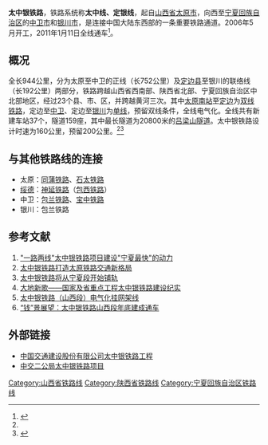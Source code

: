 {{Infobox rail system-route
|box_width=360px
|rail_name=太中银铁路
|other_name=
|sec_banner_color=
|third_banner_color=
|logo_filename=
|image_width= 
|logo_bgcolor=
|logo_note=
|image = Dingbian-Yinchuan Branch Line (20151229110107).jpg
|caption= 太中银铁路在[[定边县|定边县]]的分叉处，北侧为定银支线
|system_map=
|mapimage_width=
|map_bgcolor=
|code_name=
|japanese_name=
|hiragana_name=
|romanji_name=
|locale=[[中华人民共和国|中华人民共和国]]
|service_type=[[货物列车|货物列车]]、[[旅客列车|旅客列车]]
|network=
|status=运营中
|start=[[太原南站|太原南]]-[[中卫站|中卫]]
|begin_operation=2011年1月11日
|end_operation=
|operation_note=
|system_length=945公里<br/>（包括[[定边站|定边]]-[[银川站|银川]]支线）
|length_in_operation=
|total_length=
|line_title=线路
|lines=[[双线铁路|双线]]
|stations=37
|route_title=线路
|main_route=
|secondary_route=
|branch_route=
|standard=I级干线
|main_stations=[[太原南站|太原南]]、[[吕梁站|吕梁]]、[[绥德站|绥德]]、<br>[[定边站|定边]]、[[中卫站|中卫]]、[[银川站|银川]]
|ridership=
|evaluation=
|rollingstock=
|fleet_size=
|max_speed=160km/h，预留200km/h
|track_gauge=1435mm （[[标准轨|标准轨]]）
|min_radius=一般路段3500米，困难路段2800米
|max_grade=
|block_signal=
|engine=
|electrified=25,000V 50Hz [[接触网供电|接触网]]
|depot=
|time_first=
|time_last=
|owner=[[中国铁路总公司|中国铁路总公司]]
|operator=[[太原局集团|太原局集团]]、[[西安局集团|西安局集团]]、[[兰州局集团|兰州局集团]]
|franchise=
|hq=
|key_person=
|website=
|route_map=
{{Routemap|inline=yes|map=
\\CONTg~~ ~~{{rmri|u}} 连接[[石太客运专线|石太客运专线]]往[[石家庄站|石家庄]]
\\STR~~ ~~{{rmri|u}} 连接[[大西客运专线|大西客运专线]]往[[大同南站|大同南]]
\\BHF~~0km~~'''[[太原南站|太原南]]'''
leer\leer\leer\ABZgl\CONTfq~~ ~~{{rmri|R}} 连接[[石太铁路|石太铁路]]往[[石家庄站|石家庄]]
\\\ABZgl\CONTfq~~ ~~{{rmri|R}} 连接[[大西客运专线|大西客运专线]]往[[西安北站|西安北]]
\\pHST~~ ~~{{站|中鼎物流园}}
\\HST~~61km~~[[清徐站|清徐]]
\\HST~~72km~~[[交城站|交城]]
\\HST~~86km~~[[文水站|文水]]
\\HST~~103km~~[[汾阳站|汾阳]]
\\TUNNEL1~~ ~~[[吕梁山隧道|吕梁山隧道]]~~（20,785米）
\\pHST~~ ~~[[吴城站|吴城]]
\\TUNNEL1~~ ~~[[离石隧道|离石隧道]]~~（10,236米）
\\HST~~185km~~[[吕梁站|吕梁]]
\KRW+l\KRWgr
-startCollapsible--replace
\\CONTf\STR\~~{{0|000km}}~~{{rmri|d}} 吕临支线
\\BST\STR\~~{{0|000km}}~~[[大武站|大武]]{{pad|3em}}
\TUNNEL1\STR~~ ~~[[车赶隧道|车赶隧道]]~~（11,818米）
\BST\STR~~ ~~[[三交站|三交]]
KRW+l\KRWgr\STR
BST\BST\STR~~ ~~[[林家坪站|林家坪]]／[[歧道站|歧道]]
BST\BST\STR~~ ~~[[碛口站|碛口]]／[[任家沟站|任家沟]]
KBSTe\KBSTe\STR~~ ~~[[孟门站|孟门]]／[[临县站|临县]]
-endCollapsible
\\HST~~210km~~[[柳林南站|柳林南]]
WASSER+l\WASSERq\WASSERq\hKRZWae\~~ ~~[[吴堡黄河大桥|吴堡黄河大桥]]~~（866米）
WASSER\\\HST\~~236km~~[[吴堡站|吴堡]]
WASSER\\\TUNNEL1\~~ ~~[[吴堡隧道|吴堡隧道]]~~（12,310米）
WASSER\\\ABZg+l\CONTfq~~ ~~{{rmri|R}} 连接[[包西铁路|包西铁路]]往[[西安站|西安]]
WASSER\\\HST\~~274km~~[[绥德站|绥德]]
WASSER\\CONTgq\ABZgr\~~ ~~{{rmri|L}} 连接[[包西铁路|包西铁路]]往[[包头站|包头]]
WASSER\\\HST\~~304km~~[[子洲站|子洲]]
WASSER\\\TUNNEL1\~~ ~~[[横山隧道|横山隧道]]~~（11,448米）
WASSER\\\TUNNEL1\~~ ~~[[兴旺峁隧道|兴旺峁隧道]]~~（11,055米）
WASSER\\\HST\~~415km~~[[靖边站|靖边]]
WASSER\\\HST\~~520km~~[[定边站|定边]]
WASSER\STR+l\STRq\ABZgr\
WASSER\STR\\HST\~~623km~~[[太阳山站|太阳山]]
WASSER\HST\\STR\~~ ~~[[盐池站|盐池]]
WASSER\STR\\HST\~~670km~~[[红寺堡站|红寺堡]]
WASSER\HST\\STR\~~ ~~[[灵武站|灵武]]
WASSER\STR\CONTgq\ABZg+r\~~ ~~{{rmri|L}} 连接[[银兰高速铁路|银兰高速铁路]]往[[银川站|银川]]
WASSER\STR\\HST\~~702km~~[[中宁东站|中宁东]]
WASSER\STR\\ABZgl\CONTfq~~ ~~{{rmri|R}} 连接[[银兰高速铁路|银兰高速铁路]]往[[中卫南站|中卫南]]
WASSERl\hKRZWae\WASSER+r\STR\~~ ~~[[永宁黄河大桥|永宁黄河大桥]]~~（3,942米）
STR\WASSERl\hKRZWae~~ ~~[[中宁黄河大桥|中宁黄河大桥]]~~（4,423米）
CONTgq\ABZg+r\\STR\~~ ~~{{rmri|L}} 连接[[包兰铁路|包兰铁路]]往[[包头站|包头]]
BHF\\STR~~ ~~'''[[银川站|银川]]'''
STRl\LSTRq\ABZg+r
\\HST~~724km~~[[黄羊湾站|黄羊湾]]
\\\ABZg+l\CONTfq~~ ~~{{rmri|R}} 连接[[宝中铁路|宝中铁路]]往[[宝鸡站|宝鸡]]
\\BHF~~751km~~'''[[中卫站|中卫]]'''
\\CONTf~~ ~~{{rmri|d}} 连接[[包兰铁路|包兰铁路]]往[[兰州站|兰州]]
}}
|collapsed=no
}}
'''太中银铁路'''，铁路系统称'''太中线、定银线'''，起自[[山西省|山西省]][[太原市|太原市]]，向西至[[宁夏回族自治区|宁夏回族自治区]]的[[中卫市|中卫市]]和[[银川市|银川市]]，是连接中国大陆东西部的一条重要铁路通道。2006年5月开工，2011年1月11日全线通车<ref name="sohuNews">{{cite web|url=http://roll.sohu.com/20110112/n302076386.shtml|title=太原至中卫（银川）铁路通车运营|publisher=搜狐网|date=2011-01-12|accessdate=2012-03-30|language=zh-cn|archive-date=2014-01-02|archive-url=https://web.archive.org/web/20140102192748/http://roll.sohu.com/20110112/n302076386.shtml|dead-url=yes}}</ref>。

== 概况 ==
全长944公里，分为太原至中卫的正线（长752公里）及[[定边县|定边县]]至银川的联络线（长192公里）两部分，铁路跨越山西省西南部、陕西省北部、宁夏回族自治区中北部地区，经过23个县、市、区，并跨越黄河三次。其中[[太原南站|太原南站]]至[[定边站|定边]]为[[双线铁路|双线铁路]]，定边至[[中卫站|中卫]]、定边至[[银川站|银川]]为[[单线铁路|单线]]，预留双线条件，全线电气化。全线共有新建车站37个，隧道159座，其中最长隧道为20800米的[[吕梁山隧道|吕梁山隧道]]。太中银铁路设计时速为160公里，预留200公里。<ref name="sohuNews"/><ref>{{cite web|url=http://www.sxgov.cn/bwzt/mthgh/434137.shtml|title=太中银铁路情况介绍|publisher=黄河新闻网|date=2007-03-29|language=zh-cn|deadurl=yes|archiveurl=https://web.archive.org/web/20160304124001/http://www.sxgov.cn/bwzt/mthgh/434137.shtml|archivedate=2016-03-04|access-date=2009-07-21}}</ref>

==与其他铁路线的连接==
*太原：[[同蒲铁路|同蒲铁路]]、[[石太铁路|石太铁路]]
*[[绥德县|绥德]]：[[神延铁路|神延铁路]]（[[包西铁路|包西铁路]]）
*中卫：[[包兰铁路|包兰铁路]]、[[宝中铁路|宝中铁路]]
*银川：包兰铁路

==参考文献==
{{reflist}}
{{refbegin}}
# [http://www.sx.chinanews.com.cn/2008-12-22/1/75221.html "一路两线"太中银铁路项目建设"宁夏最快"的动力]{{Wayback|url=http://www.sx.chinanews.com.cn/2008-12-22/1/75221.html |date=20091130074715 }}
# [http://www.zgjtb.com/content/2009-12/07/content_149409.htm 太中银铁路打造太原铁路交通新格局]{{Wayback|url=http://www.zgjtb.com/content/2009-12/07/content_149409.htm |date=20160304195655 }}
# [https://web.archive.org/web/20090626052953/http://www.9tour.cn/info/274/42803.shtml 太中银铁路将从宁夏段开始铺轨]
# [http://special.daynews.com.cn/xwzt/0906/Project/845038.html 大地新歌——国家及省重点工程太中银铁路建设纪实]{{dead link|date=2017年12月 |bot=InternetArchiveBot |fix-attempted=yes }}
# [http://www.gov.cn/jrzg/2010-04/15/content_1582432.htm 太中银铁路（山西段）电气化挂网架线]{{Wayback|url=http://www.gov.cn/jrzg/2010-04/15/content_1582432.htm |date=20100826012806 }}
# [http://www.housoo.com/MOBAN/html/2010-04/1908552790.html “钱”景展望：太中银铁路山西段年底建成通车]{{Wayback|url=http://www.housoo.com/MOBAN/html/2010-04/1908552790.html |date=20200518191543 }}
{{refend}}

==外部链接==
* [http://zjtzy.vicp.net/ 中国交通建设股份有限公司太中银铁路工程]{{Wayback|url=http://zjtzy.vicp.net/ |date=20100125082928 }}
* [http://www.zstzytl.com/ 中交二公局太中银铁路项目]{{Wayback|url=http://www.zstzytl.com/ |date=20190526115500 }}

{{太中银铁路}}
{{中国铁路}}

[[Category:山西省铁路线|Category:山西省铁路线]]
[[Category:陕西省铁路线|Category:陕西省铁路线]]
[[Category:宁夏回族自治区铁路线|Category:宁夏回族自治区铁路线]]